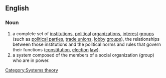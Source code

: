 {{wikipedia}}
==English==

===Noun===
{{en-noun|sg=[[political]] [[system]]}}

# a complete set of [[institution]]s, [[political]] [[organization]]s, [[interest]] [[group]]s (such as [[political party|political parties]], [[trade union]]s, [[lobby]] [[group]]s), the relationships between those institutions and the political norms and rules that govern their functions ([[constitution]], [[election]] [[law]]).
# a system composed of the members of a social organization (group) who are in power.

[[Category:Systems theory]]
